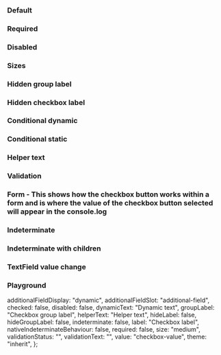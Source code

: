
<Meta of={IcCheckboxGroupStories} />

<Description markdown={readme} />

### Default

<Canvas>
  <Story of={IcCheckboxGroupStories.Default} />
</Canvas>

### Required

<Canvas>
  <Story of={IcCheckboxGroupStories.Required} />
</Canvas>

### Disabled

<Canvas>
  <Story of={IcCheckboxGroupStories.Disabled} />
</Canvas>

### Sizes

<Canvas>
  <Story of={IcCheckboxGroupStories.Sizes} />
</Canvas>

### Hidden group label

<Canvas>
  <Story of={IcCheckboxGroupStories.HiddenGroupLabel} />
</Canvas>

### Hidden checkbox label

<Canvas>
  <Story of={IcCheckboxGroupStories.HiddenCheckboxLabel} />
</Canvas>

### Conditional dynamic

<Canvas>
  <Story of={IcCheckboxGroupStories.ConditionalDynamic} />
</Canvas>

### Conditional static

<Canvas>
  <Story of={IcCheckboxGroupStories.ConditionalStatic} />
</Canvas>

### Helper text

<Canvas>
  <Story of={IcCheckboxGroupStories.HelperText} />
</Canvas>

### Validation

<Canvas>
  <Story of={IcCheckboxGroupStories.Validation} />
</Canvas>

### Form - This shows how the checkbox button works within a form and is where the value of the checkbox button selected will appear in the console.log

<Canvas>
  <Story of={IcCheckboxGroupStories.Form} />
</Canvas>

### Indeterminate

<Canvas>
  <Story of={IcCheckboxGroupStories.Indeterminate} />
</Canvas>

### Indeterminate with children

<Canvas>
  <Story of={IcCheckboxGroupStories.IndeterminateWithChildren} />
</Canvas>

### TextField value change

<Canvas>
  <Story of={IcCheckboxGroupStories.TextFieldValueChange} />
</Canvas>

### Playground

  additionalFieldDisplay: "dynamic",
  additionalFieldSlot: "additional-field",
  checked: false,
  disabled: false,
  dynamicText: "Dynamic text",
  groupLabel: "Checkbox group label",
  helperText: "Helper text",
  hideLabel: false,
  hideGroupLabel: false,
  indeterminate: false,
  label: "Checkbox label",
  nativeIndeterminateBehaviour: false,
  required: false,
  size: "medium",
  validationStatus: "",
  validationText: "",
  value: "checkbox-value",
  theme: "inherit",
};

<Canvas>
  <Story of={IcCheckboxGroupStories.Playground} />
</Canvas>
